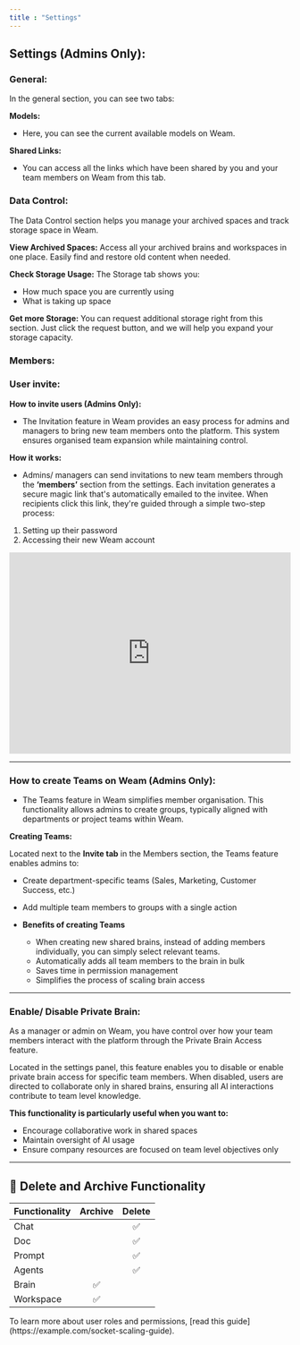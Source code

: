 ```yaml
---
title : "Settings"
---
```


## Settings (Admins Only):

### General:

In the general section, you can see two tabs:

**Models:**

- Here, you can see the current available models on Weam.

**Shared Links:**

- You can access all the links which have been shared by you and your team members on Weam from this tab.


### Data Control:

The Data Control section helps you manage your archived spaces and track storage space in Weam.

**View Archived Spaces:**
Access all your archived brains and workspaces in one place. Easily find and restore old content when needed.

**Check Storage Usage:**
The Storage tab shows you:

- How much space you are currently using
- What is taking up space

**Get more Storage:**
You can request additional storage right from this section. Just click the request button, and we will help you expand your storage capacity.

### Members:

### **User invite:**

**How to invite users (Admins Only):**

- The Invitation feature in Weam provides an easy process for admins and managers to bring new team members onto the platform. This system ensures organised team expansion while maintaining control.

**How it works:** 

- Admins/ managers can send invitations to new team members through the **‘members’** section from the settings. Each invitation generates a secure magic link that's automatically emailed to the invitee. When recipients click this link, they're guided through a simple two-step process:
1. Setting up their password
2. Accessing their new Weam account

<iframe
  width="100%"
  height="360"
  src="https://www.youtube.com/embed/RqsUXYjk32o"
  title="User Invite"
  frameBorder="0"
  allow="autoplay; encrypted-media"
  allowFullScreen
  style={{ borderRadius: '0.5rem' }}
></iframe>

---

### How to create Teams on Weam (Admins Only):

- The Teams feature in Weam simplifies member organisation. This functionality allows admins to create groups, typically aligned with departments or project teams within Weam.

**Creating Teams:** 

Located next to the **Invite tab** in the Members section, the Teams feature enables admins to:

- Create department-specific teams (Sales, Marketing, Customer Success, etc.)
- Add multiple team members to groups with a single action

- **Benefits of creating Teams**
    - When creating new shared brains, instead of adding members individually, you can simply select relevant teams.
    - Automatically adds all team members to the brain in bulk
    - Saves time in permission management
    - Simplifies the process of scaling brain access

---

### Enable/ Disable Private Brain:

As a manager or admin on Weam, you have control over how your team members interact with the platform through the Private Brain Access feature.

Located in the settings panel, this feature enables you to disable or enable private brain access for specific team members. When disabled, users are directed to collaborate only in shared brains, ensuring all AI interactions contribute to team level knowledge.

**This functionality is particularly useful when you want to:**

- Encourage collaborative work in shared spaces
- Maintain oversight of AI usage
- Ensure company resources are focused on team level objectives only

---

## 🚮 Delete and Archive Functionality

| **Functionality**  | **Archive** | **Delete**  |
| --- | :---: | :---: |
| Chat  |    | ✅  |
| Doc |    | ✅  |
| Prompt |    | ✅  |
| Agents  |    | ✅  |
| Brain | ✅  |    |
| Workspace | ✅  |    |

<Note>
  To learn more about user roles and permissions, [read this guide](https://example.com/socket-scaling-guide).
</Note>